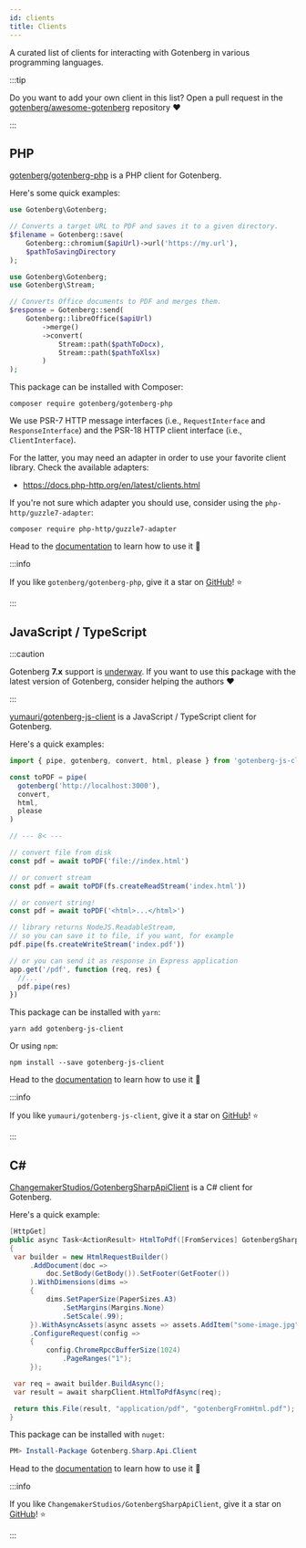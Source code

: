 ```yaml
---
id: clients
title: Clients
---
```


A curated list of clients for interacting with Gotenberg in various programming languages.

:::tip

Do you want to add your own client in this list? Open a pull request in the [gotenberg/awesome-gotenberg](https://github.com/gotenberg/awesome-gotenberg)
repository ♥️

:::

## PHP

[gotenberg/gotenberg-php](https://github.com/gotenberg/gotenberg-php) is a PHP client for Gotenberg.

Here's some quick examples:

```php
use Gotenberg\Gotenberg;

// Converts a target URL to PDF and saves it to a given directory.
$filename = Gotenberg::save(
    Gotenberg::chromium($apiUrl)->url('https://my.url'),
    $pathToSavingDirectory
);
```

```php
use Gotenberg\Gotenberg;
use Gotenberg\Stream;

// Converts Office documents to PDF and merges them.
$response = Gotenberg::send(
    Gotenberg::libreOffice($apiUrl)
        ->merge()
        ->convert(
            Stream::path($pathToDocx),
            Stream::path($pathToXlsx)
        )
);
```

This package can be installed with Composer:

```
composer require gotenberg/gotenberg-php
```

We use PSR-7 HTTP message interfaces (i.e., `RequestInterface` and `ResponseInterface`) and the PSR-18 HTTP client
interface (i.e., `ClientInterface`).

For the latter, you may need an adapter in order to use your favorite client library. Check the available adapters:

* https://docs.php-http.org/en/latest/clients.html

If you're not sure which adapter you should use, consider using the `php-http/guzzle7-adapter`:

```
composer require php-http/guzzle7-adapter
```

Head to the [documentation](https://github.com/gotenberg/gotenberg-php) to learn how to use it 🚀

:::info

If you like `gotenberg/gotenberg-php`, give it a star on [GitHub](https://github.com/gotenberg/gotenberg-php)! ⭐

:::

## JavaScript / TypeScript

:::caution

Gotenberg **7.x** support is [underway](https://github.com/yumauri/gotenberg-js-client/issues/32).  If you want to use
this package with the latest version of Gotenberg, consider helping the authors ♥️

:::

[yumauri/gotenberg-js-client](https://github.com/yumauri/gotenberg-js-client) is a JavaScript / TypeScript client for Gotenberg.

Here's a quick examples:

```js
import { pipe, gotenberg, convert, html, please } from 'gotenberg-js-client'

const toPDF = pipe(
  gotenberg('http://localhost:3000'),
  convert,
  html,
  please
)

// --- 8< ---

// convert file from disk
const pdf = await toPDF('file://index.html')

// or convert stream
const pdf = await toPDF(fs.createReadStream('index.html'))

// or convert string!
const pdf = await toPDF('<html>...</html>')

// library returns NodeJS.ReadableStream,
// so you can save it to file, if you want, for example
pdf.pipe(fs.createWriteStream('index.pdf'))

// or you can send it as response in Express application
app.get('/pdf', function (req, res) {
  //...
  pdf.pipe(res)
})
```

This package can be installed with `yarn`:

```
yarn add gotenberg-js-client
```

Or using `npm`:

```
npm install --save gotenberg-js-client
```

Head to the [documentation](https://github.com/yumauri/gotenberg-js-client) to learn how to use it 🚀

:::info

If you like `yumauri/gotenberg-js-client`, give it a star on [GitHub](https://github.com/yumauri/gotenberg-js-client)! ⭐

:::

## C#

[ChangemakerStudios/GotenbergSharpApiClient](https://github.com/ChangemakerStudios/GotenbergSharpApiClient) is a
C# client for Gotenberg.

Here's a quick example:

```csharp
[HttpGet]
public async Task<ActionResult> HtmlToPdf([FromServices] GotenbergSharpClient sharpClient)
{
 var builder = new HtmlRequestBuilder()
     .AddDocument(doc =>
         doc.SetBody(GetBody()).SetFooter(GetFooter())
     ).WithDimensions(dims =>
     {
         dims.SetPaperSize(PaperSizes.A3)
             .SetMargins(Margins.None)
             .SetScale(.99);
     }).WithAsyncAssets(async assets => assets.AddItem("some-image.jpg", await GetImageBytes()))
     .ConfigureRequest(config =>
     {
         config.ChromeRpccBufferSize(1024)
             .PageRanges("1");
     });

 var req = await builder.BuildAsync();
 var result = await sharpClient.HtmlToPdfAsync(req);

 return this.File(result, "application/pdf", "gotenbergFromHtml.pdf");
}
```

This package can be installed with `nuget`:

```powershell
PM> Install-Package Gotenberg.Sharp.Api.Client
```

Head to the [documentation](https://github.com/ChangemakerStudios/GotenbergSharpApiClient) to learn how to use it 🚀

:::info

If you like `ChangemakerStudios/GotenbergSharpApiClient`, give it a star on [GitHub](https://github.com/ChangemakerStudios/GotenbergSharpApiClient)! ⭐

:::